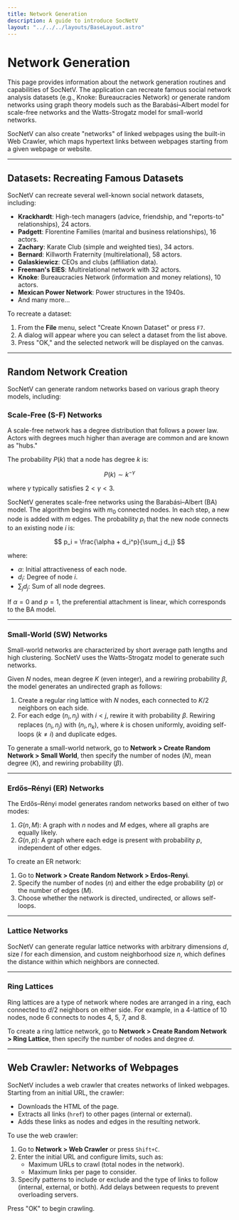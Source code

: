 ```yaml
---
title: Network Generation
description: A guide to introduce SocNetV
layout: "../../../layouts/BaseLayout.astro"
---
```


# Network Generation




This page provides information about the network generation routines and capabilities of SocNetV. The application can recreate famous social network analysis datasets (e.g., Knoke: Bureaucracies Network) or generate random networks using graph theory models such as the Barabási–Albert model for scale-free networks and the Watts-Strogatz model for small-world networks.

SocNetV can also create "networks" of linked webpages using the built-in Web Crawler, which maps hypertext links between webpages starting from a given webpage or website.

---

## Datasets: Recreating Famous Datasets

SocNetV can recreate several well-known social network datasets, including:

- **Krackhardt**: High-tech managers (advice, friendship, and "reports-to" relationships), 24 actors.
- **Padgett**: Florentine Families (marital and business relationships), 16 actors.
- **Zachary**: Karate Club (simple and weighted ties), 34 actors.
- **Bernard**: Killworth Fraternity (multirelational), 58 actors.
- **Galaskiewicz**: CEOs and clubs (affiliation data).
- **Freeman's EIES**: Multirelational network with 32 actors.
- **Knoke**: Bureaucracies Network (information and money relations), 10 actors.
- **Mexican Power Network**: Power structures in the 1940s.
- And many more...

To recreate a dataset:
1. From the **File** menu, select "Create Known Dataset" or press `F7`.
2. A dialog will appear where you can select a dataset from the list above.
3. Press "OK," and the selected network will be displayed on the canvas.

---

## Random Network Creation

SocNetV can generate random networks based on various graph theory models, including:

### Scale-Free (S-F) Networks

A scale-free network has a degree distribution that follows a power law. Actors with degrees much higher than average are common and are known as "hubs."

The probability $P(k)$ that a node has degree $k$ is:

$$
P(k) \sim k^{-\gamma}
$$

where $\gamma$ typically satisfies $2 < \gamma < 3$.

SocNetV generates scale-free networks using the Barabási–Albert (BA) model. The algorithm begins with $m_0$ connected nodes. In each step, a new node is added with $m$ edges. The probability $p_i$ that the new node connects to an existing node $i$ is:

$$
p_i = \frac{\alpha + d_i^p}{\sum_j d_j}
$$

where:
- $\alpha$: Initial attractiveness of each node.
- $d_i$: Degree of node $i$.
- $\sum_j d_j$: Sum of all node degrees.

If $\alpha = 0$ and $p = 1$, the preferential attachment is linear, which corresponds to the BA model.

---

### Small-World (SW) Networks

Small-world networks are characterized by short average path lengths and high clustering. SocNetV uses the Watts-Strogatz model to generate such networks.

Given $N$ nodes, mean degree $K$ (even integer), and a rewiring probability $\beta$, the model generates an undirected graph as follows:

1. Create a regular ring lattice with $N$ nodes, each connected to $K/2$ neighbors on each side.
2. For each edge $(n_i, n_j)$ with $i < j$, rewire it with probability $\beta$. Rewiring replaces $(n_i, n_j)$ with $(n_i, n_k)$, where $k$ is chosen uniformly, avoiding self-loops ($k \neq i$) and duplicate edges.

To generate a small-world network, go to **Network > Create Random Network > Small World**, then specify the number of nodes ($N$), mean degree ($K$), and rewiring probability ($\beta$).

---

### Erdős–Rényi (ER) Networks

The Erdős–Rényi model generates random networks based on either of two modes:

1. $G(n, M)$: A graph with $n$ nodes and $M$ edges, where all graphs are equally likely.
2. $G(n, p)$: A graph where each edge is present with probability $p$, independent of other edges.

To create an ER network:
1. Go to **Network > Create Random Network > Erdos-Renyi**.
2. Specify the number of nodes ($n$) and either the edge probability ($p$) or the number of edges ($M$).
3. Choose whether the network is directed, undirected, or allows self-loops.

---

### Lattice Networks

SocNetV can generate regular lattice networks with arbitrary dimensions $d$, size $l$ for each dimension, and custom neighborhood size $n$, which defines the distance within which neighbors are connected.

---

### Ring Lattices

Ring lattices are a type of network where nodes are arranged in a ring, each connected to $d/2$ neighbors on either side. For example, in a 4-lattice of 10 nodes, node 6 connects to nodes 4, 5, 7, and 8.

To create a ring lattice network, go to **Network > Create Random Network > Ring Lattice**, then specify the number of nodes and degree $d$.

---

## Web Crawler: Networks of Webpages

SocNetV includes a web crawler that creates networks of linked webpages. Starting from an initial URL, the crawler:
- Downloads the HTML of the page.
- Extracts all links (`href`) to other pages (internal or external).
- Adds these links as nodes and edges in the resulting network.

To use the web crawler:
1. Go to **Network > Web Crawler** or press `Shift+C`.
2. Enter the initial URL and configure limits, such as:
   - Maximum URLs to crawl (total nodes in the network).
   - Maximum links per page to consider.
3. Specify patterns to include or exclude and the type of links to follow (internal, external, or both). Add delays between requests to prevent overloading servers.

Press "OK" to begin crawling.

